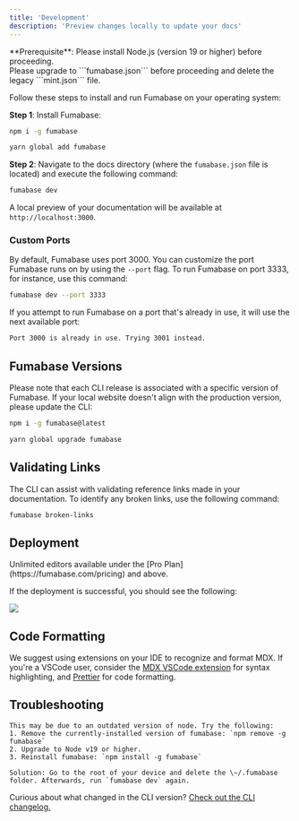 ```yaml
---
title: 'Development'
description: 'Preview changes locally to update your docs'
---
```


<Info>
  **Prerequisite**: Please install Node.js (version 19 or higher) before proceeding. <br />
  Please upgrade to ```fumabase.json``` before proceeding and delete the legacy ```mint.json``` file.
</Info>

Follow these steps to install and run Fumabase on your operating system:

**Step 1**: Install Fumabase:

<CodeGroup>

  ```bash npm
  npm i -g fumabase
  ```

```bash yarn
yarn global add fumabase
```

</CodeGroup>

**Step 2**: Navigate to the docs directory (where the `fumabase.json` file is located) and execute the following command:

```bash
fumabase dev
```

A local preview of your documentation will be available at `http://localhost:3000`.

### Custom Ports

By default, Fumabase uses port 3000. You can customize the port Fumabase runs on by using the `--port` flag. To run Fumabase on port 3333, for instance, use this command:

```bash
fumabase dev --port 3333
```

If you attempt to run Fumabase on a port that's already in use, it will use the next available port:

```md
Port 3000 is already in use. Trying 3001 instead.
```

## Fumabase Versions

Please note that each CLI release is associated with a specific version of Fumabase. If your local website doesn't align with the production version, please update the CLI:

<CodeGroup>

```bash npm
npm i -g fumabase@latest
```

```bash yarn
yarn global upgrade fumabase
```

</CodeGroup>

## Validating Links

The CLI can assist with validating reference links made in your documentation. To identify any broken links, use the following command:

```bash
fumabase broken-links
```

## Deployment

<Tip>
  Unlimited editors available under the [Pro
  Plan](https://fumabase.com/pricing) and above.
</Tip>

If the deployment is successful, you should see the following:

<Frame>
  <img src="/images/checks-passed.png" style={{ borderRadius: '0.5rem' }} />
</Frame>

## Code Formatting

We suggest using extensions on your IDE to recognize and format MDX. If you're a VSCode user, consider the [MDX VSCode extension](https://marketplace.visualstudio.com/items?itemName=unifiedjs.vscode-mdx) for syntax highlighting, and [Prettier](https://marketplace.visualstudio.com/items?itemName=esbenp.prettier-vscode) for code formatting.

## Troubleshooting

<AccordionGroup>
  <Accordion title='Error: Could not load the "sharp" module using the darwin-arm64 runtime'>

    This may be due to an outdated version of node. Try the following:
    1. Remove the currently-installed version of fumabase: `npm remove -g fumabase`
    2. Upgrade to Node v19 or higher.
    3. Reinstall fumabase: `npm install -g fumabase`
  </Accordion>

  <Accordion title="Issue: Encountering an unknown error">

    Solution: Go to the root of your device and delete the \~/.fumabase folder. Afterwards, run `fumabase dev` again.
  </Accordion>
</AccordionGroup>

Curious about what changed in the CLI version? [Check out the CLI changelog.](https://www.npmjs.com/package/fumabase?activeTab=versions)
